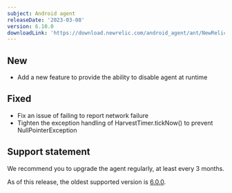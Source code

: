 ```yaml
---
subject: Android agent
releaseDate: '2023-03-08'
version: 6.10.0
downloadLink: 'https://download.newrelic.com/android_agent/ant/NewRelic_Android_Agent_6.10.0.zip'
---
```


## New

* Add a new feature to provide the ability to disable agent at runtime

## Fixed

* Fix an issue of failing to report network failure
* Tighten the exception handling of HarvestTimer.tickNow() to prevent NullPointerException

## Support statement

We recommend you to upgrade the agent regularly, at least every 3 months.

As of this release, the oldest supported version is [6.0.0](/docs/release-notes/mobile-release-notes/android-release-notes/android-600).
